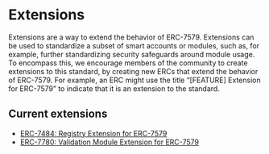 # Extensions

Extensions are a way to extend the behavior of ERC-7579. Extensions can be used to standardize a subset of smart accounts or modules, such as, for example, further standardizing security safeguards around module usage. To encompass this, we encourage members of the community to create extensions to this standard, by creating new ERCs that extend the behavior of ERC-7579. For example, an ERC might use the title “[FEATURE] Extension for ERC-7579” to indicate that it is an extension to the standard.

## Current extensions

- [ERC-7484: Registry Extension for ERC-7579](/extensions/erc7484)
- [ERC-7780: Validation Module Extension for ERC-7579](/extensions/erc7780)
